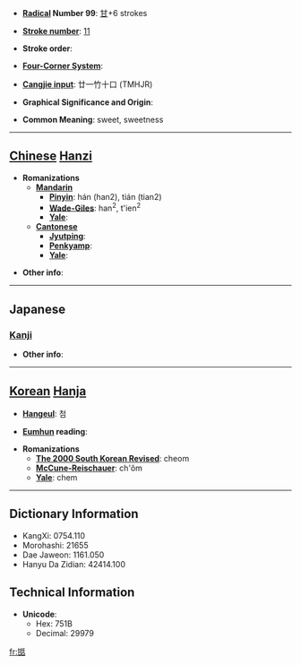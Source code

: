 * '''[[Wiktionary:Chinese radical index| Radical]] Number 99''': [[Wiktionary:Chinese radical index 甘|甘]]+6 strokes

* '''[[Wiktionary:Chinese total strokes index|Stroke number]]''': [[Wiktionary:Chinese total strokes index 11|11]]

* '''Stroke order''': 

* '''[[Wiktionary:Chinese four corner index|Four-Corner System]]''': 

* '''[[Wiktionary:Chinese Cangjie index|Cangjie input]]''': 廿一竹十口 (TMHJR)

* '''Graphical Significance and Origin''': 

* '''Common Meaning''': sweet, sweetness

----

== [[Chinese]] [[Hanzi]] ==

* '''Romanizations'''
** '''[[Mandarin]]'''
*** '''[[Pinyin]]''': hán (han2), tián (tian2)
*** '''[[Wade-Giles]]''': han<sup>2</sup>, t'ien<sup>2</sup>
*** '''[[Yale]]''': 
** '''[[Cantonese]]'''
*** '''[[Jyutping]]''':
*** '''[[Penkyamp]]''': 
*** '''[[Yale]]''': 

* '''Other info''': 

----

==Japanese==
===[[Kanji]]===
{{kanji|on readings=[[てん]] (ten)
|kun readings=[[うまい]] (umai)
}}

* '''Other info''':  

----

== [[Korean]] [[Hanja]] ==

* '''[[Hangeul]]''': 첨

* '''[[Eumhun]] reading''': 

* '''Romanizations'''
** '''[[The 2000 South Korean Revised Romanization|The 2000 South Korean Revised]]''': cheom
** '''[[McCune-Reischauer]]''': ch'ŏm
** '''[[Yale]]''': chem

----

== Dictionary Information ==

* KangXi: 0754.110
* Morohashi: 21655
* Dae Jaweon: 1161.050
* Hanyu Da Zidian: 42414.100

== Technical Information ==

* '''Unicode''':
** Hex: 751B
** Decimal: 29979

[[fr:甛]]